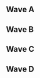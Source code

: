 {{DISPLAYTITLE:Get On My Level 2017: ''Melee'' Singles Pools}}{{SetGame|melee}}
{{GOML 2017 Melee Tabs|This=2}}
==Wave A==
{{Box|start|padding=2em}}
==={{HiddenSort|A1}}===
{{GroupTableStart |Bracket A1|width=300px}}
{{GroupTableSlot|HugS|flag=us|win_m=4|lose_m=0|place=2|bg=up|go={{advance|Get On My Level/2017/Melee/Singles Bracket top 96#Winners Bracket}}}}
{{GroupTableSlot|John Ward|flag=us|win_m=4|lose_m=1|place=3|bg=stay|go={{advance|Get On My Level/2017/Melee/Singles Bracket top 96#Losers Bracket}}}}
{{GroupTableSlot|Zepto|flag=us|win_m=3|lose_m=1|place=3|bg=stay|go={{advance|Get On My Level/2017/Melee/Singles Bracket top 96#Losers Bracket}}}}
{{GroupTableSlot|Brizzy|flag=ca|win_m=3|lose_m=2|place=4|bg=down}}
{{GroupTableSlot|Btea|flag=ca|win_m=3|lose_m=2|place=5|bg=down}}
{{GroupTableSlot|Krizski|flag=ca|win_m=3|lose_m=2|place=5|bg=down}}
{{GroupTableSlot|Dot|flag=ca|win_m=3|lose_m=2|place=7|bg=down}}
{{GroupTableSlot|Pasta|flag=us|win_m=3|lose_m=2|place=7|bg=down}}
{{GroupTableSlot|Nibelsnarf|flag=|win_m=2|lose_m=2|place=9|bg=down}}
{{GroupTableSlot|Wumbologist|flag=ca|win_m=2|lose_m=2|place=9|bg=down}}
{{GroupTableSlot|Taki|flag=us|win_m=1|lose_m=2|place=9|bg=down}}
{{GroupTableSlot|Lexi|flag=ca|win_m=1|lose_m=2|place=9|bg=down}}
{{GroupTableSlot|MrHappy|flag=ca|win_m=0|lose_m=2|place=13|bg=down}}
{{GroupTableSlot|Studz|flag=ca|win_m=0|lose_m=2|place=13|bg=down}}
{{GroupTableSlot|Eon|flag=ca|win_m=0|lose_m=2|place=13|bg=down}}
{{GroupTableSlot|Camerino|flag=ca|win_m=0|lose_m=2|place=13|bg=down}}
{{GroupTableSlot|Lilypad|flag=ca|win_m=0|lose_m=2|place=17|bg=down}}
{{GroupTableSlot|monkee|flag=ca|win_m=0|lose_m=2|place=17|bg=down}}
{{GroupTableEnd}}
{{Box|break|padding=2em}}

==={{HiddenSort|A2}}===
{{GroupTableStart |Bracket A2|width=300px}}
{{GroupTableSlot|KirbyKaze|flag=ca|win_m=4|lose_m=0|place=2|bg=up|go={{advance|Get On My Level/2017/Melee/Singles Bracket top 96#Winners Bracket}}}}
{{GroupTableSlot|flieskiller|flag=ca|win_m=4|lose_m=1|place=3|bg=stay|go={{advance|Get On My Level/2017/Melee/Singles Bracket top 96#Losers Bracket}}}}
{{GroupTableSlot|Heartstrings|flag=us|win_m=3|lose_m=1|place=3|bg=stay|go={{advance|Get On My Level/2017/Melee/Singles Bracket top 96#Losers Bracket}}}}
{{GroupTableSlot|Greener|flag=|win_m=4|lose_m=2|place=4|bg=down}}
{{GroupTableSlot|Boston|flag=us|win_m=3|lose_m=2|place=5|bg=down}}
{{GroupTableSlot|Sedimentary Rock|flag=ca|win_m=2|lose_m=2|place=5|bg=down}}
{{GroupTableSlot|Petshop|flag=ca|win_m=2|lose_m=2|place=7|bg=down}}
{{GroupTableSlot|Zekkou|flag=|win_m=2|lose_m=2|place=7|bg=down}}
{{GroupTableSlot|Sunshine|flag=ca|win_m=2|lose_m=2|place=9|bg=down}}
{{GroupTableSlot|YG|flag=ca|win_m=2|lose_m=2|place=9|bg=down}}
{{GroupTableSlot|McLovin|flag=ca|win_m=1|lose_m=2|place=9|bg=down}}
{{GroupTableSlot|MasterFlex|flag=ca|win_m=1|lose_m=2|place=9|bg=down}}
{{GroupTableSlot|Hyeonu|flag=ca|win_m=1|lose_m=2|place=13|bg=down}}
{{GroupTableSlot|Sorry|flag=ca|win_m=1|lose_m=2|place=13|bg=down}}
{{GroupTableSlot|Mr. Nasty|flag=ca|win_m=0|lose_m=2|place=13|bg=down}}
{{GroupTableSlot|Ponski|flag=ca|win_m=0|lose_m=2|place=13|bg=down}}
{{GroupTableSlot|noodl4|flag=ca|win_m=0|lose_m=2|place=17|bg=down}}
{{GroupTableSlot|Grapefruit|flag=ca|win_m=0|lose_m=2|place=17|bg=down}}
{{GroupTableEnd}}
{{Box|break|padding=2em}}

==={{HiddenSort|A3}}===
{{GroupTableStart |Bracket A3|width=300px}}
{{GroupTableSlot|MacD|flag=us|win_m=4|lose_m=0|place=2|bg=up|go={{advance|Get On My Level/2017/Melee/Singles Bracket top 96#Winners Bracket}}}}
{{GroupTableSlot|Windrose|flag=ca|win_m=5|lose_m=1|place=3|bg=stay|go={{advance|Get On My Level/2017/Melee/Singles Bracket top 96#Losers Bracket}}}}
{{GroupTableSlot|Tranimal|flag=ca|win_m=3|lose_m=1|place=3|bg=stay|go={{advance|Get On My Level/2017/Melee/Singles Bracket top 96#Losers Bracket}}}}
{{GroupTableSlot|Yung Zunga|flag=ca|win_m=3|lose_m=2|place=4|bg=down}}
{{GroupTableSlot|Vierance|flag=ca|win_m=3|lose_m=2|place=5|bg=down}}
{{GroupTableSlot|JOATguy|flag=ca|win_m=2|lose_m=2|place=5|bg=down}}
{{GroupTableSlot|Karma (JP)|flag=ca|win_m=2|lose_m=2|place=7|bg=down}}
{{GroupTableSlot|JWinks|flag=us|win_m=2|lose_m=2|place=7|bg=down}}
{{GroupTableSlot|Extenderrr|flag=ca|win_m=2|lose_m=2|place=9|bg=down}}
{{GroupTableSlot|Bringle|flag=ca|win_m=2|lose_m=2|place=9|bg=down}}
{{GroupTableSlot|Travis|flag=ca|win_m=1|lose_m=2|place=9|bg=down}}
{{GroupTableSlot|Bucktown|flag=ca|win_m=1|lose_m=2|place=9|bg=down}}
{{GroupTableSlot|bassslapper|flag=ca|win_m=1|lose_m=2|place=13|bg=down}}
{{GroupTableSlot|JustDan|flag=us|win_m=1|lose_m=2|place=13|bg=down}}
{{GroupTableSlot|hoe cakes|flag=us|win_m=0|lose_m=2|place=13|bg=down}}
{{GroupTableSlot|Ben|flag=ca|win_m=0|lose_m=2|place=13|bg=down}}
{{GroupTableSlot|MRTN|flag=ca|win_m=0|lose_m=2|place=17|bg=down}}
{{GroupTableSlot|FREED00M|flag=ca|win_m=0|lose_m=2|place=17|bg=down}}
{{GroupTableEnd}}
{{Box|break|padding=2em}}

==={{HiddenSort|A4}}===
{{GroupTableStart |Bracket A4|width=300px}}
{{GroupTableSlot|Bladewise|flag=us|win_m=4|lose_m=0|place=2|bg=up|go={{advance|Get On My Level/2017/Melee/Singles Bracket top 96#Winners Bracket}}}}
{{GroupTableSlot|Damian Tyson|flag=ca|win_m=4|lose_m=1|place=3|bg=stay|go={{advance|Get On My Level/2017/Melee/Singles Bracket top 96#Losers Bracket}}}}
{{GroupTableSlot|Garbage Prince|flag=ca|win_m=3|lose_m=1|place=3|bg=stay|go={{advance|Get On My Level/2017/Melee/Singles Bracket top 96#Losers Bracket}}}}
{{GroupTableSlot|ChaeCole|flag=ca|win_m=3|lose_m=2|place=4|bg=down}}
{{GroupTableSlot|KEFFO|flag=ca|win_m=3|lose_m=2|place=5|bg=down}}
{{GroupTableSlot|Ghast|flag=us|win_m=3|lose_m=2|place=5|bg=down}}
{{GroupTableSlot|Uncle Carbuncle|flag=ca|win_m=2|lose_m=2|place=7|bg=down}}
{{GroupTableSlot|Slice|flag=ca|win_m=2|lose_m=2|place=7|bg=down}}
{{GroupTableSlot|AllenNQ|flag=ca|win_m=2|lose_m=2|place=9|bg=down}}
{{GroupTableSlot|ck Jimmy Lewtron|flag=ca|win_m=2|lose_m=2|place=9|bg=down}}
{{GroupTableSlot|Fern|flag=ca|win_m=1|lose_m=2|place=9|bg=down}}
{{GroupTableSlot|A$AP|flag=ca|win_m=1|lose_m=2|place=9|bg=down}}
{{GroupTableSlot|Soulless|flag=|win_m=1|lose_m=2|place=13|bg=down}}
{{GroupTableSlot|Saxophone-Pad|flag=ca|win_m=1|lose_m=2|place=13|bg=down}}
{{GroupTableSlot|Girthquake|flag=ca|win_m=0|lose_m=2|place=13|bg=down}}
{{GroupTableSlot|Dr.Yonz|flag=ca|win_m=0|lose_m=2|place=13|bg=down}}
{{GroupTableSlot|Fuba|flag=ca|win_m=0|lose_m=2|place=17|bg=down}}
{{GroupTableSlot|Slumboi|flag=ca|win_m=0|lose_m=2|place=17|bg=down}}
{{GroupTableEnd}}
{{Box|break|padding=2em}}

==={{HiddenSort|A5}}===
{{GroupTableStart |Bracket A5|width=300px}}
{{GroupTableSlot|Vanitas|flag=ca|win_m=4|lose_m=0|place=2|bg=up|go={{advance|Get On My Level/2017/Melee/Singles Bracket top 96#Winners Bracket}}}}
{{GroupTableSlot|N0z1ck|flag=ca|win_m=5|lose_m=1|place=3|bg=stay|go={{advance|Get On My Level/2017/Melee/Singles Bracket top 96#Losers Bracket}}}}
{{GroupTableSlot|2saint|flag=us|win_m=3|lose_m=1|place=3|bg=stay|go={{advance|Get On My Level/2017/Melee/Singles Bracket top 96#Losers Bracket}}}}
{{GroupTableSlot|Scidadle|flag=ca|win_m=4|lose_m=2|place=4|bg=down}}
{{GroupTableSlot|ToeZ|flag=ca|win_m=2|lose_m=2|place=5|bg=down}}
{{GroupTableSlot|noodle|flag=us|win_m=2|lose_m=2|place=5|bg=down}}
{{GroupTableSlot|ProZak|flag=ca|win_m=2|lose_m=2|place=7|bg=down}}
{{GroupTableSlot|TR3GTheZ|flag=ca|win_m=2|lose_m=2|place=7|bg=down}}
{{GroupTableSlot|JAKAT|flag=ca|win_m=1|lose_m=2|place=9|bg=down}}
{{GroupTableSlot|Han|flag=ca|win_m=1|lose_m=2|place=9|bg=down}}
{{GroupTableSlot|Lodi|flag=ca|win_m=1|lose_m=2|place=9|bg=down}}
{{GroupTableSlot|Gunter|flag=ca|win_m=1|lose_m=2|place=9|bg=down}}
{{GroupTableSlot|Vandel|flag=ca|win_m=1|lose_m=2|place=13|bg=down}}
{{GroupTableSlot|Svecks|flag=ca|win_m=1|lose_m=2|place=13|bg=down}}
{{GroupTableSlot|Marx|flag=ca|win_m=1|lose_m=2|place=13|bg=down}}
{{GroupTableSlot|Chevrium|flag=ca|win_m=1|lose_m=2|place=13|bg=down}}
{{GroupTableSlot|SilkyHands|flag=ca|win_m=0|lose_m=2|place=17|bg=down}}
{{GroupTableSlot|Mango|flag=us|win_m=0|lose_m=2|place=17|bg=down}}
{{GroupTableEnd}}
{{Box|break|padding=2em}}

==={{HiddenSort|A6}}===
{{GroupTableStart |Bracket A6|width=300px}}
{{GroupTableSlot|DJ Nintendo|flag=us|win_m=4|lose_m=0|place=2|bg=up|go={{advance|Get On My Level/2017/Melee/Singles Bracket top 96#Winners Bracket}}}}
{{GroupTableSlot|Viceroy|flag=ca|win_m=4|lose_m=1|place=3|bg=stay|go={{advance|Get On My Level/2017/Melee/Singles Bracket top 96#Losers Bracket}}}}
{{GroupTableSlot|squible|flag=us|win_m=3|lose_m=1|place=3|bg=stay|go={{advance|Get On My Level/2017/Melee/Singles Bracket top 96#Losers Bracket}}}}
{{GroupTableSlot|Coriamon|flag=ca|win_m=3|lose_m=2|place=4|bg=down}}
{{GroupTableSlot|Ursi|flag=ca|win_m=4|lose_m=2|place=5|bg=down}}
{{GroupTableSlot|Bigfish|flag=ca|win_m=4|lose_m=2|place=5|bg=down}}
{{GroupTableSlot|Don|flag=ca|win_m=3|lose_m=2|place=7|bg=down}}
{{GroupTableSlot|Bozy|flag=ca|win_m=2|lose_m=2|place=7|bg=down}}
{{GroupTableSlot|CHIN|flag=ca|win_m=1|lose_m=2|place=9|bg=down}}
{{GroupTableSlot|Banffi|flag=ca|win_m=1|lose_m=2|place=9|bg=down}}
{{GroupTableSlot|Low Expectations|flag=ca|win_m=1|lose_m=2|place=9|bg=down}}
{{GroupTableSlot|Sheep|flag=ca|win_m=1|lose_m=2|place=9|bg=down}}
{{GroupTableSlot|Borchmore|flag=us|win_m=1|lose_m=2|place=13|bg=down}}
{{GroupTableSlot|Dude|flag=ca|win_m=0|lose_m=2|place=13|bg=down}}
{{GroupTableSlot|Phake|flag=ca|win_m=0|lose_m=2|place=13|bg=down}}
{{GroupTableSlot|Spaghetti|flag=ca|win_m=0|lose_m=2|place=13|bg=down}}
{{GroupTableSlot|Cauldron|flag=ca|win_m=0|lose_m=2|place=17|bg=down}}
{{GroupTableSlot|Wransky|flag=ca|win_m=0|lose_m=2|place=17|bg=down}}
{{GroupTableEnd}}
{{Box|break|padding=2em}}

==={{HiddenSort|A7}}===
{{GroupTableStart |Bracket A7|width=300px}}
{{GroupTableSlot|Mafia|flag=us|win_m=4|lose_m=0|place=2|bg=up|go={{advance|Get On My Level/2017/Melee/Singles Bracket top 96#Winners Bracket}}}}
{{GroupTableSlot|Delay|flag=ca|win_m=4|lose_m=1|place=3|bg=stay|go={{advance|Get On My Level/2017/Melee/Singles Bracket top 96#Losers Bracket}}}}
{{GroupTableSlot|Quaff|flag=ca|win_m=3|lose_m=1|place=3|bg=stay|go={{advance|Get On My Level/2017/Melee/Singles Bracket top 96#Losers Bracket}}}}
{{GroupTableSlot|Soda|flag=ca|win_m=3|lose_m=2|place=4|bg=down}}
{{GroupTableSlot|Seed|flag=us|win_m=3|lose_m=2|place=5|bg=down}}
{{GroupTableSlot|IR|flag=ca|win_m=3|lose_m=2|place=5|bg=down}}
{{GroupTableSlot|Enjoy|flag=ca|win_m=2|lose_m=2|place=7|bg=down}}
{{GroupTableSlot|Clumsy|flag=ca|win_m=2|lose_m=2|place=7|bg=down}}
{{GroupTableSlot|Limez|flag=ca|win_m=2|lose_m=2|place=9|bg=down}}
{{GroupTableSlot|Suzie|flag=ca|win_m=2|lose_m=2|place=9|bg=down}}
{{GroupTableSlot|Twadore|flag=ca|win_m=2|lose_m=2|place=9|bg=down}}
{{GroupTableSlot|TastyGoldFish|flag=ca|win_m=1|lose_m=2|place=9|bg=down}}
{{GroupTableSlot|Dutch|flag=ca|win_m=1|lose_m=2|place=13|bg=down}}
{{GroupTableSlot|MSCO|flag=ca|win_m=0|lose_m=2|place=13|bg=down}}
{{GroupTableSlot|Tagless|flag=us|win_m=0|lose_m=2|place=13|bg=down}}
{{GroupTableSlot|WiiHacker29|flag=ca|win_m=0|lose_m=2|place=13|bg=down}}
{{GroupTableSlot|Mysticginger|flag=ca|win_m=0|lose_m=2|place=17|bg=down}}
{{GroupTableSlot|HARB|flag=ca|win_m=0|lose_m=2|place=17|bg=down}}
{{GroupTableEnd}}
{{Box|break|padding=2em}}

==={{HiddenSort|A8}}===
{{GroupTableStart |Bracket A8|width=300px}}
{{GroupTableSlot|Moky|flag=ca|win_m=4|lose_m=0|place=2|bg=up|go={{advance|Get On My Level/2017/Melee/Singles Bracket top 96#Winners Bracket}}}}
{{GroupTableSlot|Snivy102|flag=ca|win_m=4|lose_m=1|place=3|bg=stay|go={{advance|Get On My Level/2017/Melee/Singles Bracket top 96#Losers Bracket}}}}
{{GroupTableSlot|Legend|flag=ca|win_m=3|lose_m=1|place=3|bg=stay|go={{advance|Get On My Level/2017/Melee/Singles Bracket top 96#Losers Bracket}}}}
{{GroupTableSlot|Marko64|flag=ca|win_m=3|lose_m=2|place=4|bg=down}}
{{GroupTableSlot|Malex|flag=ca|win_m=4|lose_m=2|place=5|bg=down}}
{{GroupTableSlot|Mayswag|flag=ca|win_m=4|lose_m=2|place=5|bg=down}}
{{GroupTableSlot|Kongee|flag=ca|win_m=2|lose_m=2|place=7|bg=down}}
{{GroupTableSlot|Slippy|flag=ca|win_m=2|lose_m=2|place=7|bg=down}}
{{GroupTableSlot|Kupo|flag=ca|win_m=2|lose_m=2|place=9|bg=down}}
{{GroupTableSlot|Livewire|flag=ca|win_m=2|lose_m=2|place=9|bg=down}}
{{GroupTableSlot|Faizo|flag=ca|win_m=1|lose_m=2|place=9|bg=down}}
{{GroupTableSlot|Duck Chris|flag=ca|win_m=1|lose_m=2|place=9|bg=down}}
{{GroupTableSlot|Phak|flag=ca|win_m=0|lose_m=2|place=13|bg=down}}
{{GroupTableSlot|DeciBel|flag=us|win_m=0|lose_m=2|place=13|bg=down}}
{{GroupTableSlot|JDip|flag=ca|win_m=0|lose_m=2|place=13|bg=down}}
{{GroupTableSlot|Mossman|flag=ca|win_m=0|lose_m=2|place=13|bg=down}}
{{GroupTableSlot|Bop Rox|flag=ca|win_m=0|lose_m=2|place=17|bg=down}}
{{GroupTableSlot|saber|flag=ca|win_m=0|lose_m=2|place=17|bg=down}}
{{GroupTableEnd}}
{{Box|end}}

==Wave B==
{{Box|start|padding=2em}}
==={{HiddenSort|B1}}===
{{GroupTableStart |Bracket B1|width=300px}}
{{GroupTableSlot|Hungrybox|flag=us|win_m=4|lose_m=0|place=2|bg=up|go={{advance|Get On My Level/2017/Melee/Singles Bracket top 96#Winners Bracket}}}}
{{GroupTableSlot|DLos|flag=ca|win_m=4|lose_m=1|place=3|bg=stay|go={{advance|Get On My Level/2017/Melee/Singles Bracket top 96#Losers Bracket}}}}
{{GroupTableSlot|SAUS|flag=ca|win_m=3|lose_m=1|place=3|bg=stay|go={{advance|Get On My Level/2017/Melee/Singles Bracket top 96#Losers Bracket}}}}
{{GroupTableSlot|Hoju|flag=ca|win_m=3|lose_m=2|place=4|bg=down}}
{{GroupTableSlot|Movement|flag=ca|win_m=3|lose_m=2|place=5|bg=down}}
{{GroupTableSlot|Kaiceps|flag=ca|win_m=3|lose_m=2|place=5|bg=down}}
{{GroupTableSlot|Reggie|flag=|win_m=2|lose_m=2|place=7|bg=down}}
{{GroupTableSlot|nala|flag=us|win_m=2|lose_m=2|place=7|bg=down}}
{{GroupTableSlot|Jesus Boy|flag=ca|win_m=2|lose_m=2|place=9|bg=down}}
{{GroupTableSlot|Slik|flag=ca|win_m=1|lose_m=2|place=9|bg=down}}
{{GroupTableSlot|Cco|flag=ca|win_m=1|lose_m=2|place=9|bg=down}}
{{GroupTableSlot|BlueBrew|flag=ca|win_m=1|lose_m=2|place=9|bg=down}}
{{GroupTableSlot|Zanya|flag=us|win_m=1|lose_m=2|place=13|bg=down}}
{{GroupTableSlot|Juicy|flag=ca|win_m=0|lose_m=2|place=13|bg=down}}
{{GroupTableSlot|Boat|flag=ca|win_m=0|lose_m=2|place=13|bg=down}}
{{GroupTableSlot|NY Joey|flag=us|win_m=0|lose_m=2|place=13|bg=down}}
{{GroupTableSlot|MoHummus|flag=ca|win_m=0|lose_m=2|place=17|bg=down}}
{{GroupTableEnd}}
{{Box|break|padding=2em}}

==={{HiddenSort|B2}}===
{{GroupTableStart |Bracket B2|width=300px}}
{{GroupTableSlot|JV|flag=ca|win_m=4|lose_m=0|place=2|bg=up|go={{advance|Get On My Level/2017/Melee/Singles Bracket top 96#Winners Bracket}}}}
{{GroupTableSlot|InfernoJesus|flag=ca|win_m=4|lose_m=1|place=3|bg=stay|go={{advance|Get On My Level/2017/Melee/Singles Bracket top 96#Losers Bracket}}}}
{{GroupTableSlot|Hello|flag=ca|win_m=3|lose_m=1|place=3|bg=stay|go={{advance|Get On My Level/2017/Melee/Singles Bracket top 96#Losers Bracket}}}}
{{GroupTableSlot|DsYr|flag=ca|win_m=4|lose_m=2|place=4|bg=down}}
{{GroupTableSlot|RileyReads|flag=ca|win_m=3|lose_m=2|place=5|bg=down}}
{{GroupTableSlot|Attempt|flag=ca|win_m=3|lose_m=2|place=5|bg=down}}
{{GroupTableSlot|Frog|flag=ca|win_m=2|lose_m=2|place=7|bg=down}}
{{GroupTableSlot|PENZ|flag=ca|win_m=2|lose_m=2|place=7|bg=down}}
{{GroupTableSlot|Ferox|flag=ca|win_m=1|lose_m=2|place=9|bg=down}}
{{GroupTableSlot|Armen Balian|flag=ca|win_m=1|lose_m=2|place=9|bg=down}}
{{GroupTableSlot|Synnett|flag=ca|win_m=1|lose_m=2|place=9|bg=down}}
{{GroupTableSlot|Jig|flag=ca|win_m=1|lose_m=2|place=9|bg=down}}
{{GroupTableSlot|Toasty|flag=ca|win_m=1|lose_m=2|place=13|bg=down}}
{{GroupTableSlot|Neil1297|flag=ca|win_m=0|lose_m=2|place=13|bg=down}}
{{GroupTableSlot|nostalgickitty|flag=ca|win_m=0|lose_m=2|place=13|bg=down}}
{{GroupTableSlot|Mew2King|flag=us|win_m=0|lose_m=2|place=13|bg=down}}
{{GroupTableSlot|Symphony|flag=ca|win_m=0|lose_m=2|place=17|bg=down}}
{{GroupTableEnd}}
{{Box|break|padding=2em}}

==={{HiddenSort|B3}}===
{{GroupTableStart |Bracket B3|width=300px}}
{{GroupTableSlot|n0ne|flag=ni|win_m=4|lose_m=0|place=2|bg=up|go={{advance|Get On My Level/2017/Melee/Singles Bracket top 96#Winners Bracket}}}}
{{GroupTableSlot|Crash|flag=ca|win_m=5|lose_m=1|place=3|bg=stay|go={{advance|Get On My Level/2017/Melee/Singles Bracket top 96#Losers Bracket}}}}
{{GroupTableSlot|Juggleguy|flag=us|win_m=3|lose_m=1|place=3|bg=stay|go={{advance|Get On My Level/2017/Melee/Singles Bracket top 96#Losers Bracket}}}}
{{GroupTableSlot|Emanon|flag=us|win_m=4|lose_m=2|place=4|bg=down}}
{{GroupTableSlot|Empire|flag=ca|win_m=2|lose_m=2|place=5|bg=down}}
{{GroupTableSlot|The Captain|flag=us|win_m=2|lose_m=2|place=5|bg=down}}
{{GroupTableSlot|BigB|flag=ca|win_m=2|lose_m=2|place=7|bg=down}}
{{GroupTableSlot|Krisp|flag=ca|win_m=2|lose_m=2|place=7|bg=down}}
{{GroupTableSlot|Trevor|flag=ca|win_m=1|lose_m=2|place=9|bg=down}}
{{GroupTableSlot|sirREGINALD|flag=ca|win_m=1|lose_m=2|place=9|bg=down}}
{{GroupTableSlot|gamarad|flag=ca|win_m=1|lose_m=2|place=9|bg=down}}
{{GroupTableSlot|Grape Crushed|flag=ca|win_m=1|lose_m=2|place=9|bg=down}}
{{GroupTableSlot|RubberChicken|flag=ca|win_m=1|lose_m=2|place=13|bg=down}}
{{GroupTableSlot|Iceman|flag=ca|win_m=1|lose_m=2|place=13|bg=down}}
{{GroupTableSlot|highwata|flag=ca|win_m=0|lose_m=2|place=13|bg=down}}
{{GroupTableSlot|Cherries|flag=ca|win_m=0|lose_m=2|place=13|bg=down}}
{{GroupTableSlot|Nhan|flag=us|win_m=0|lose_m=2|place=17|bg=down}}
{{GroupTableEnd}}
{{Box|break|padding=2em}}

==={{HiddenSort|B4}}===
{{GroupTableStart |Bracket B4|width=300px}}
{{GroupTableSlot|Westballz|flag=us|win_m=4|lose_m=0|place=2|bg=up|go={{advance|Get On My Level/2017/Melee/Singles Bracket top 96#Winners Bracket}}}}
{{GroupTableSlot|Nix|flag=ca|win_m=4|lose_m=1|place=3|bg=stay|go={{advance|Get On My Level/2017/Melee/Singles Bracket top 96#Losers Bracket}}}}
{{GroupTableSlot|Poop|flag=ca|win_m=3|lose_m=1|place=3|bg=stay|go={{advance|Get On My Level/2017/Melee/Singles Bracket top 96#Losers Bracket}}}}
{{GroupTableSlot|Mikey|flag=us|win_m=4|lose_m=2|place=4|bg=down}}
{{GroupTableSlot|Stus|flag=us|win_m=4|lose_m=2|place=5|bg=down}}
{{GroupTableSlot|Raiku|flag=pt|win_m=2|lose_m=2|place=5|bg=down}}
{{GroupTableSlot|Sylar|flag=ca|win_m=2|lose_m=2|place=7|bg=down}}
{{GroupTableSlot|CampusCutie|flag=ca|win_m=2|lose_m=2|place=7|bg=down}}
{{GroupTableSlot|SongBird|flag=us|win_m=1|lose_m=2|place=9|bg=down}}
{{GroupTableSlot|Lamp|flag=us|win_m=1|lose_m=2|place=9|bg=down}}
{{GroupTableSlot|Kook|flag=us|win_m=1|lose_m=2|place=9|bg=down}}
{{GroupTableSlot|Alephnaut|flag=ca|win_m=1|lose_m=2|place=9|bg=down}}
{{GroupTableSlot|Afterthought|flag=ca|win_m=1|lose_m=2|place=13|bg=down}}
{{GroupTableSlot|Calandracas[666]|flag=ca|win_m=0|lose_m=2|place=13|bg=down}}
{{GroupTableSlot|DxRed|flag=ca|win_m=0|lose_m=2|place=13|bg=down}}
{{GroupTableSlot|shrub|flag=ca|win_m=0|lose_m=2|place=13|bg=down}}
{{GroupTableSlot|Castro|flag=ca|win_m=0|lose_m=2|place=17|bg=down}}
{{GroupTableEnd}}
{{Box|break|padding=2em}}

==={{HiddenSort|B5}}===
{{GroupTableStart |Bracket B5|width=300px}}
{{GroupTableSlot|The Moon|flag=us|win_m=4|lose_m=0|place=2|bg=up|go={{advance|Get On My Level/2017/Melee/Singles Bracket top 96#Winners Bracket}}}}
{{GroupTableSlot|Wassabi|flag=us|win_m=4|lose_m=1|place=3|bg=stay|go={{advance|Get On My Level/2017/Melee/Singles Bracket top 96#Losers Bracket}}}}
{{GroupTableSlot|Plat|flag=ca|win_m=3|lose_m=1|place=3|bg=stay|go={{advance|Get On My Level/2017/Melee/Singles Bracket top 96#Losers Bracket}}}}
{{GroupTableSlot|OT Eric|flag=|win_m=3|lose_m=2|place=4|bg=down}}
{{GroupTableSlot|Aloe|flag=ca|win_m=4|lose_m=2|place=5|bg=down}}
{{GroupTableSlot|Golden|flag=us|win_m=3|lose_m=2|place=5|bg=down}}
{{GroupTableSlot|Kevin|flag=ca|win_m=3|lose_m=2|place=7|bg=down}}
{{GroupTableSlot|Dope|flag=ca|win_m=2|lose_m=2|place=7|bg=down}}
{{GroupTableSlot|UrbanGarlic|flag=ca|win_m=2|lose_m=2|place=9|bg=down}}
{{GroupTableSlot|Butterlord|flag=ca|win_m=2|lose_m=2|place=9|bg=down}}
{{GroupTableSlot|Kort|flag=br|win_m=1|lose_m=2|place=9|bg=down}}
{{GroupTableSlot|Prime Rob|flag=ca|win_m=1|lose_m=2|place=9|bg=down}}
{{GroupTableSlot|Wiseclown|flag=ca|win_m=0|lose_m=2|place=13|bg=down}}
{{GroupTableSlot|PALL|flag=ca|win_m=0|lose_m=2|place=13|bg=down}}
{{GroupTableSlot|SirNoahX|flag=ca|win_m=0|lose_m=2|place=13|bg=down}}
{{GroupTableSlot|CSP|flag=ca|win_m=0|lose_m=2|place=13|bg=down}}
{{GroupTableSlot|Pusha|flag=ca|win_m=0|lose_m=2|place=17|bg=down}}
{{GroupTableSlot|Quade|flag=ca|win_m=0|lose_m=2|place=17|bg=down}}
{{GroupTableEnd}}
{{Box|break|padding=2em}}

==={{HiddenSort|B6}}===
{{GroupTableStart |Bracket B6|width=300px}}
{{GroupTableSlot|MikeHaze|flag=us|win_m=4|lose_m=0|place=2|bg=up|go={{advance|Get On My Level/2017/Melee/Singles Bracket top 96#Winners Bracket}}}}
{{GroupTableSlot|TheSWOOPER|flag=us|win_m=4|lose_m=1|place=3|bg=stay|go={{advance|Get On My Level/2017/Melee/Singles Bracket top 96#Losers Bracket}}}}
{{GroupTableSlot|Ringler|flag=us|win_m=3|lose_m=1|place=3|bg=stay|go={{advance|Get On My Level/2017/Melee/Singles Bracket top 96#Losers Bracket}}}}
{{GroupTableSlot|Liquid|flag=ca|win_m=3|lose_m=2|place=4|bg=down}}
{{GroupTableSlot|Kid|flag=ca|win_m=3|lose_m=2|place=5|bg=down}}
{{GroupTableSlot|2Framez|flag=us|win_m=3|lose_m=2|place=5|bg=down}}
{{GroupTableSlot|Moist|flag=ca|win_m=2|lose_m=2|place=7|bg=down}}
{{GroupTableSlot|callisto|flag=ca|win_m=2|lose_m=2|place=7|bg=down}}
{{GroupTableSlot|MagicWan|flag=ca|win_m=2|lose_m=2|place=9|bg=down}}
{{GroupTableSlot|Hammerstein|flag=ca|win_m=2|lose_m=2|place=9|bg=down}}
{{GroupTableSlot|CDoE|flag=ca|win_m=2|lose_m=2|place=9|bg=down}}
{{GroupTableSlot|Mouse|flag=ca|win_m=1|lose_m=2|place=9|bg=down}}
{{GroupTableSlot|Suikama|flag=ca|win_m=1|lose_m=2|place=13|bg=down}}
{{GroupTableSlot|Le_Vinny|flag=ca|win_m=0|lose_m=2|place=13|bg=down}}
{{GroupTableSlot|Martor|flag=|win_m=0|lose_m=2|place=13|bg=down}}
{{GroupTableSlot|Astro|flag=ca|win_m=0|lose_m=2|place=13|bg=down}}
{{GroupTableSlot|El Rabbito|flag=ca|win_m=0|lose_m=2|place=17|bg=down}}
{{GroupTableSlot|Empty|flag=|win_m=0|lose_m=2|place=17|bg=down}}
{{GroupTableEnd}}
{{Box|break|padding=2em}}

==={{HiddenSort|B7}}===
{{GroupTableStart |Bracket B7|width=300px}}
{{GroupTableSlot|Ryan Ford|flag=ca|win_m=4|lose_m=0|place=2|bg=up|go={{advance|Get On My Level/2017/Melee/Singles Bracket top 96#Winners Bracket}}}}
{{GroupTableSlot|KrispySmooth|flag=ca|win_m=5|lose_m=1|place=3|bg=stay|go={{advance|Get On My Level/2017/Melee/Singles Bracket top 96#Losers Bracket}}}}
{{GroupTableSlot|Lunar Dusk|flag=ca|win_m=3|lose_m=1|place=3|bg=stay|go={{advance|Get On My Level/2017/Melee/Singles Bracket top 96#Losers Bracket}}}}
{{GroupTableSlot|G Pipes|flag=ca|win_m=3|lose_m=2|place=4|bg=down}}
{{GroupTableSlot|Fiend|flag=ca|win_m=3|lose_m=2|place=5|bg=down}}
{{GroupTableSlot|Vayu|flag=ca|win_m=2|lose_m=2|place=5|bg=down}}
{{GroupTableSlot|BANANA|flag=ca|win_m=2|lose_m=2|place=7|bg=down}}
{{GroupTableSlot|DRL|flag=ca|win_m=2|lose_m=2|place=7|bg=down}}
{{GroupTableSlot|Sabre5|flag=ca|win_m=2|lose_m=2|place=9|bg=down}}
{{GroupTableSlot|Samson|flag=ca|win_m=2|lose_m=2|place=9|bg=down}}
{{GroupTableSlot|Austyp|flag=ca|win_m=2|lose_m=2|place=9|bg=down}}
{{GroupTableSlot|Angelo|flag=ca|win_m=1|lose_m=2|place=9|bg=down}}
{{GroupTableSlot|Lenny|flag=ca|win_m=1|lose_m=2|place=13|bg=down}}
{{GroupTableSlot|Koberiah|flag=|win_m=0|lose_m=2|place=13|bg=down}}
{{GroupTableSlot|UNIX|flag=ca|win_m=0|lose_m=2|place=13|bg=down}}
{{GroupTableSlot|Dexter|flag=ca|win_m=0|lose_m=2|place=13|bg=down}}
{{GroupTableSlot|Maltrez|flag=ca|win_m=0|lose_m=2|place=17|bg=down}}
{{GroupTableSlot|Scoops|flag=ca|win_m=0|lose_m=2|place=17|bg=down}}
{{GroupTableEnd}}
{{Box|break|padding=2em}}

==={{HiddenSort|B8}}===
{{GroupTableStart |Bracket B8|width=300px}}
{{GroupTableSlot|Nintendude|flag=us|win_m=4|lose_m=0|place=2|bg=up|go={{advance|Get On My Level/2017/Melee/Singles Bracket top 96#Winners Bracket}}}}
{{GroupTableSlot|Slush|flag=ca|win_m=4|lose_m=1|place=3|bg=stay|go={{advance|Get On My Level/2017/Melee/Singles Bracket top 96#Losers Bracket}}}}
{{GroupTableSlot|IB|flag=ca|win_m=3|lose_m=1|place=3|bg=stay|go={{advance|Get On My Level/2017/Melee/Singles Bracket top 96#Losers Bracket}}}}
{{GroupTableSlot|cylinder|flag=ca|win_m=3|lose_m=2|place=4|bg=down}}
{{GroupTableSlot|Ziren|flag=ca|win_m=3|lose_m=2|place=5|bg=down}}
{{GroupTableSlot|chinesetaKEOut|flag=|win_m=3|lose_m=2|place=5|bg=down}}
{{GroupTableSlot|keatsta|flag=ca|win_m=2|lose_m=2|place=7|bg=down}}
{{GroupTableSlot|Hayd|flag=ca|win_m=2|lose_m=2|place=7|bg=down}}
{{GroupTableSlot|Lyric|flag=us|win_m=2|lose_m=2|place=9|bg=down}}
{{GroupTableSlot|5IVE|flag=ca|win_m=1|lose_m=2|place=9|bg=down}}
{{GroupTableSlot|Uplm|flag=ca|win_m=1|lose_m=2|place=9|bg=down}}
{{GroupTableSlot|Eldinarcus|flag=ca|win_m=1|lose_m=2|place=9|bg=down}}
{{GroupTableSlot|Koala|flag=ca|win_m=1|lose_m=2|place=13|bg=down}}
{{GroupTableSlot|The D|flag=ca|win_m=1|lose_m=2|place=13|bg=down}}
{{GroupTableSlot|Precision|flag=ca|win_m=1|lose_m=2|place=13|bg=down}}
{{GroupTableSlot|AAAAAAAAHHHHHHHHH|flag=ca|win_m=0|lose_m=2|place=13|bg=down}}
{{GroupTableSlot|Kuebiko|flag=ca|win_m=0|lose_m=2|place=17|bg=down}}
{{GroupTableSlot|jonjonftw|flag=ca|win_m=0|lose_m=2|place=17|bg=down}}
{{GroupTableEnd}}
{{Box|end}}

==Wave C==
{{Box|start|padding=2em}}
==={{HiddenSort|C1}}===
{{GroupTableStart |Bracket C1|width=300px}}
{{GroupTableSlot|SFAT|flag=us|win_m=4|lose_m=0|place=2|bg=up|go={{advance|Get On My Level/2017/Melee/Singles Bracket top 96#Winners Bracket}}}}
{{GroupTableSlot|Mr. Lemon|flag=us|win_m=4|lose_m=1|place=3|bg=stay|go={{advance|Get On My Level/2017/Melee/Singles Bracket top 96#Losers Bracket}}}}
{{GroupTableSlot|yaqwjehp|flag=zw|win_m=3|lose_m=1|place=3|bg=stay|go={{advance|Get On My Level/2017/Melee/Singles Bracket top 96#Losers Bracket}}}}
{{GroupTableSlot|Coastward|flag=ca|win_m=3|lose_m=2|place=4|bg=down}}
{{GroupTableSlot|Bubs|flag=ca|win_m=3|lose_m=2|place=5|bg=down}}
{{GroupTableSlot|Sunrisebanana|flag=ca|win_m=3|lose_m=2|place=5|bg=down}}
{{GroupTableSlot|koon|flag=ca|win_m=3|lose_m=2|place=7|bg=down}}
{{GroupTableSlot|Ktar|flag=ca|win_m=2|lose_m=2|place=7|bg=down}}
{{GroupTableSlot|Dandy|flag=us|win_m=2|lose_m=2|place=9|bg=down}}
{{GroupTableSlot|Young Irish Stew|flag=ca|win_m=1|lose_m=2|place=9|bg=down}}
{{GroupTableSlot|Thx|flag=us|win_m=1|lose_m=2|place=9|bg=down}}
{{GroupTableSlot|Curious|flag=ca|win_m=1|lose_m=2|place=9|bg=down}}
{{GroupTableSlot|spoopy|flag=ca|win_m=1|lose_m=2|place=13|bg=down}}
{{GroupTableSlot|Nora|flag=ca|win_m=1|lose_m=2|place=13|bg=down}}
{{GroupTableSlot|Wilbur|flag=ca|win_m=0|lose_m=2|place=13|bg=down}}
{{GroupTableSlot|Topaz|flag=ca|win_m=0|lose_m=2|place=13|bg=down}}
{{GroupTableSlot|Wex|flag=ca|win_m=0|lose_m=2|place=17|bg=down}}
{{GroupTableSlot|SHAKES|flag=|win_m=0|lose_m=2|place=17|bg=down}}
{{GroupTableEnd}}
{{Box|break|padding=2em}}

==={{HiddenSort|C2}}===
{{GroupTableStart |Bracket C2|width=300px}}
{{GroupTableSlot|Coffeeblack|flag=ca|win_m=4|lose_m=0|place=2|bg=up|go={{advance|Get On My Level/2017/Melee/Singles Bracket top 96#Winners Bracket}}}}
{{GroupTableSlot|Zuppy|flag=ca|win_m=4|lose_m=1|place=3|bg=stay|go={{advance|Get On My Level/2017/Melee/Singles Bracket top 96#Losers Bracket}}}}
{{GroupTableSlot|Flood|flag=ca|win_m=3|lose_m=1|place=3|bg=stay|go={{advance|Get On My Level/2017/Melee/Singles Bracket top 96#Losers Bracket}}}}
{{GroupTableSlot|Luka|flag=ca|win_m=3|lose_m=2|place=4|bg=down}}
{{GroupTableSlot|X|flag=ca|win_m=3|lose_m=2|place=5|bg=down}}
{{GroupTableSlot|Moy|flag=us|win_m=3|lose_m=2|place=5|bg=down}}
{{GroupTableSlot|BoomyX|flag=ca|win_m=2|lose_m=2|place=7|bg=down}}
{{GroupTableSlot|Drolian|flag=ca|win_m=2|lose_m=2|place=7|bg=down}}
{{GroupTableSlot|AK47|flag=ca|win_m=2|lose_m=2|place=9|bg=down}}
{{GroupTableSlot|ChetMagongalo|flag=us|win_m=1|lose_m=2|place=9|bg=down}}
{{GroupTableSlot|Frank|flag=ca|win_m=1|lose_m=2|place=9|bg=down}}
{{GroupTableSlot|Thumper|flag=ca|win_m=1|lose_m=2|place=9|bg=down}}
{{GroupTableSlot|Stretch|flag=ca|win_m=1|lose_m=2|place=13|bg=down}}
{{GroupTableSlot|Yaruzu|flag=ca|win_m=0|lose_m=2|place=13|bg=down}}
{{GroupTableSlot|ShiftyVixen|flag=ca|win_m=0|lose_m=2|place=13|bg=down}}
{{GroupTableSlot|ToadDude|flag=ca|win_m=0|lose_m=2|place=13|bg=down}}
{{GroupTableSlot|marthew|flag=ca|win_m=0|lose_m=2|place=17|bg=down}}
{{GroupTableEnd}}
{{Box|break|padding=2em}}

==={{HiddenSort|C3}}===
{{GroupTableStart |Bracket C3|width=300px}}
{{GroupTableSlot|Duck|flag=us|win_m=4|lose_m=0|place=2|bg=up|go={{advance|Get On My Level/2017/Melee/Singles Bracket top 96#Winners Bracket}}}}
{{GroupTableSlot|HVAC|flag=ca|win_m=5|lose_m=1|place=3|bg=stay|go={{advance|Get On My Level/2017/Melee/Singles Bracket top 96#Losers Bracket}}}}
{{GroupTableSlot|Hippo|flag=ca|win_m=3|lose_m=1|place=3|bg=stay|go={{advance|Get On My Level/2017/Melee/Singles Bracket top 96#Losers Bracket}}}}
{{GroupTableSlot|MAX_ferrari|flag=us|win_m=4|lose_m=2|place=4|bg=down}}
{{GroupTableSlot|Sawrik|flag=ca|win_m=2|lose_m=2|place=5|bg=down}}
{{GroupTableSlot|Tektite|flag=ca|win_m=2|lose_m=2|place=5|bg=down}}
{{GroupTableSlot|JaW|flag=ca|win_m=2|lose_m=2|place=7|bg=down}}
{{GroupTableSlot|Strazz|flag=ca|win_m=2|lose_m=2|place=7|bg=down}}
{{GroupTableSlot|Training Wheels|flag=us|win_m=1|lose_m=2|place=9|bg=down}}
{{GroupTableSlot|Ramos|flag=ca|win_m=1|lose_m=2|place=9|bg=down}}
{{GroupTableSlot|Shk Shk|flag=us|win_m=1|lose_m=2|place=9|bg=down}}
{{GroupTableSlot|Vertigo|flag=ca|win_m=1|lose_m=2|place=9|bg=down}}
{{GroupTableSlot|Starkey|flag=ca|win_m=1|lose_m=2|place=13|bg=down}}
{{GroupTableSlot|TrueZeeker|flag=ca|win_m=1|lose_m=2|place=13|bg=down}}
{{GroupTableSlot|MSOX|flag=ca|win_m=0|lose_m=2|place=13|bg=down}}
{{GroupTableSlot|Slade|flag=ca|win_m=0|lose_m=2|place=13|bg=down}}
{{GroupTableSlot|Solution|flag=ca|win_m=0|lose_m=2|place=17|bg=down}}
{{GroupTableEnd}}
{{Box|break|padding=2em}}

==={{HiddenSort|C4}}===
{{GroupTableStart |Bracket C4|width=300px}}
{{GroupTableSlot|Ice|flag=de|win_m=4|lose_m=0|place=2|bg=up|go={{advance|Get On My Level/2017/Melee/Singles Bracket top 96#Winners Bracket}}}}
{{GroupTableSlot|mankow|flag=us|win_m=4|lose_m=1|place=3|bg=stay|go={{advance|Get On My Level/2017/Melee/Singles Bracket top 96#Losers Bracket}}}}
{{GroupTableSlot|Yardsale|flag=ca|win_m=3|lose_m=1|place=3|bg=stay|go={{advance|Get On My Level/2017/Melee/Singles Bracket top 96#Losers Bracket}}}}
{{GroupTableSlot|Zefag|flag=ca|win_m=4|lose_m=2|place=4|bg=down}}
{{GroupTableSlot|Benneh|flag=ca|win_m=3|lose_m=2|place=5|bg=down}}
{{GroupTableSlot|Melo|flag=ca|win_m=2|lose_m=2|place=5|bg=down}}
{{GroupTableSlot|Freeza|flag=ca|win_m=2|lose_m=2|place=7|bg=down}}
{{GroupTableSlot|Dair|flag=ca|win_m=2|lose_m=2|place=7|bg=down}}
{{GroupTableSlot|Musy|flag=ca|win_m=2|lose_m=2|place=9|bg=down}}
{{GroupTableSlot|Vidya_James|flag=ca|win_m=1|lose_m=2|place=9|bg=down}}
{{GroupTableSlot|Stark|flag=ca|win_m=1|lose_m=2|place=9|bg=down}}
{{GroupTableSlot|Nigg[A]rmada|flag=ca|win_m=1|lose_m=2|place=9|bg=down}}
{{GroupTableSlot|Lucky|flag=us|win_m=1|lose_m=2|place=13|bg=down}}
{{GroupTableSlot|flerr|flag=ca|win_m=0|lose_m=2|place=13|bg=down}}
{{GroupTableSlot|Conman|flag=ca|win_m=0|lose_m=2|place=13|bg=down}}
{{GroupTableSlot|Traveler|flag=ca|win_m=0|lose_m=2|place=13|bg=down}}
{{GroupTableSlot|LocalSheik829|flag=ca|win_m=0|lose_m=2|place=17|bg=down}}
{{GroupTableEnd}}
{{Box|break|padding=2em}}

==={{HiddenSort|C5}}===
{{GroupTableStart |Bracket C5|width=300px}}
{{GroupTableSlot|Crush|flag=us|win_m=4|lose_m=0|place=2|bg=up|go={{advance|Get On My Level/2017/Melee/Singles Bracket top 96#Winners Bracket}}}}
{{GroupTableSlot|nintnt|flag=ca|win_m=4|lose_m=1|place=3|bg=stay|go={{advance|Get On My Level/2017/Melee/Singles Bracket top 96#Losers Bracket}}}}
{{GroupTableSlot|sauc3|flag=ca|win_m=3|lose_m=1|place=3|bg=stay|go={{advance|Get On My Level/2017/Melee/Singles Bracket top 96#Losers Bracket}}}}
{{GroupTableSlot|Anjo|flag=ca|win_m=3|lose_m=2|place=4|bg=down}}
{{GroupTableSlot|Nabi|flag=ca|win_m=4|lose_m=2|place=5|bg=down}}
{{GroupTableSlot|Shots MD|flag=ca|win_m=3|lose_m=2|place=5|bg=down}}
{{GroupTableSlot|TerryBerry|flag=ca|win_m=2|lose_m=2|place=7|bg=down}}
{{GroupTableSlot|zhao_guang|flag=ca|win_m=2|lose_m=2|place=7|bg=down}}
{{GroupTableSlot|Calvin|flag=us|win_m=2|lose_m=2|place=9|bg=down}}
{{GroupTableSlot|Zuby|flag=us|win_m=2|lose_m=2|place=9|bg=down}}
{{GroupTableSlot|SuavePuppy|flag=ca|win_m=1|lose_m=2|place=9|bg=down}}
{{GroupTableSlot|Phemto|flag=ca|win_m=1|lose_m=2|place=9|bg=down}}
{{GroupTableSlot|Grim|flag=ca|win_m=1|lose_m=2|place=13|bg=down}}
{{GroupTableSlot|Jive Turkey|flag=ca|win_m=0|lose_m=2|place=13|bg=down}}
{{GroupTableSlot|JRobz|flag=ca|win_m=0|lose_m=2|place=13|bg=down}}
{{GroupTableSlot|Musichael|flag=ca|win_m=0|lose_m=2|place=13|bg=down}}
{{GroupTableSlot|666|flag=|win_m=0|lose_m=2|place=17|bg=down}}
{{GroupTableSlot|Ssjd|flag=ca|win_m=0|lose_m=2|place=17|bg=down}}
{{GroupTableEnd}}
{{Box|break|padding=2em}}

==={{HiddenSort|C6}}===
{{GroupTableStart |Bracket C6|width=300px}}
{{GroupTableSlot|Prince Abu|flag=us|win_m=4|lose_m=0|place=2|bg=up|go={{advance|Get On My Level/2017/Melee/Singles Bracket top 96#Winners Bracket}}}}
{{GroupTableSlot|jon|flag=ca|win_m=4|lose_m=1|place=3|bg=stay|go={{advance|Get On My Level/2017/Melee/Singles Bracket top 96#Losers Bracket}}}}
{{GroupTableSlot|Kalvar|flag=us|win_m=3|lose_m=1|place=3|bg=stay|go={{advance|Get On My Level/2017/Melee/Singles Bracket top 96#Losers Bracket}}}}
{{GroupTableSlot|Lil Brown|flag=ca|win_m=3|lose_m=2|place=4|bg=down}}
{{GroupTableSlot|JNaut|flag=us|win_m=4|lose_m=2|place=5|bg=down}}
{{GroupTableSlot|Proto|flag=ca|win_m=3|lose_m=2|place=5|bg=down}}
{{GroupTableSlot|Syphichan|flag=ca|win_m=3|lose_m=2|place=7|bg=down}}
{{GroupTableSlot|Overlord|flag=ca|win_m=2|lose_m=2|place=7|bg=down}}
{{GroupTableSlot|SURF|flag=ca|win_m=2|lose_m=2|place=9|bg=down}}
{{GroupTableSlot|SpaceGhost|flag=ca|win_m=2|lose_m=2|place=9|bg=down}}
{{GroupTableSlot|MIGHTY AFRO DIGHTY|flag=ca|win_m=1|lose_m=2|place=9|bg=down}}
{{GroupTableSlot|Aguos|flag=ca|win_m=1|lose_m=2|place=9|bg=down}}
{{GroupTableSlot|Lemur|flag=ca|win_m=0|lose_m=2|place=13|bg=down}}
{{GroupTableSlot|Luckerdog|flag=ca|win_m=0|lose_m=2|place=13|bg=down}}
{{GroupTableSlot|Smoyd|flag=ca|win_m=0|lose_m=2|place=13|bg=down}}
{{GroupTableSlot|carmo|flag=ca|win_m=0|lose_m=2|place=13|bg=down}}
{{GroupTableSlot|Jetz|flag=ca|win_m=0|lose_m=2|place=17|bg=down}}
{{GroupTableSlot|Lasagna|flag=ca|win_m=0|lose_m=2|place=17|bg=down}}
{{GroupTableEnd}}
{{Box|break|padding=2em}}

==={{HiddenSort|C7}}===
{{GroupTableStart |Bracket C7|width=300px}}
{{GroupTableSlot|Abate|flag=us|win_m=4|lose_m=0|place=2|bg=up|go={{advance|Get On My Level/2017/Melee/Singles Bracket top 96#Winners Bracket}}}}
{{GroupTableSlot|Sheep|flag=us|win_m=4|lose_m=1|place=3|bg=stay|go={{advance|Get On My Level/2017/Melee/Singles Bracket top 96#Losers Bracket}}}}
{{GroupTableSlot|LXIX|flag=ca|win_m=3|lose_m=1|place=3|bg=stay|go={{advance|Get On My Level/2017/Melee/Singles Bracket top 96#Losers Bracket}}}}
{{GroupTableSlot|Ferriswheel|flag=us|win_m=3|lose_m=2|place=4|bg=down}}
{{GroupTableSlot|Mute|flag=ca|win_m=3|lose_m=2|place=5|bg=down}}
{{GroupTableSlot|Lumi|flag=ca|win_m=3|lose_m=2|place=5|bg=down}}
{{GroupTableSlot|FAKE|flag=ca|win_m=3|lose_m=2|place=7|bg=down}}
{{GroupTableSlot|SackofWine|flag=ca|win_m=2|lose_m=2|place=7|bg=down}}
{{GroupTableSlot|Burnaby|flag=ca|win_m=2|lose_m=2|place=9|bg=down}}
{{GroupTableSlot|Mingee|flag=ca|win_m=2|lose_m=2|place=9|bg=down}}
{{GroupTableSlot|Vampire|flag=ca|win_m=2|lose_m=2|place=9|bg=down}}
{{GroupTableSlot|BRWN|flag=ca|win_m=1|lose_m=2|place=9|bg=down}}
{{GroupTableSlot|The Saint|flag=ca|win_m=0|lose_m=2|place=13|bg=down}}
{{GroupTableSlot|Relic|flag=ca|win_m=0|lose_m=2|place=13|bg=down}}
{{GroupTableSlot|Sven Stormbeard|flag=ca|win_m=0|lose_m=2|place=13|bg=down}}
{{GroupTableSlot|Macgruber|flag=us|win_m=0|lose_m=2|place=13|bg=down}}
{{GroupTableSlot|Bluey|flag=ca|win_m=0|lose_m=2|place=17|bg=down}}
{{GroupTableSlot|SoupMan|flag=ca|win_m=0|lose_m=2|place=17|bg=down}}
{{GroupTableEnd}}
{{Box|break|padding=2em}}

==={{HiddenSort|C8}}===
{{GroupTableStart |Bracket C8|width=300px}}
{{GroupTableSlot|Vro|flag=us|win_m=4|lose_m=0|place=2|bg=up|go={{advance|Get On My Level/2017/Melee/Singles Bracket top 96#Winners Bracket}}}}
{{GroupTableSlot|Baconn|flag=ca|win_m=4|lose_m=1|place=3|bg=stay|go={{advance|Get On My Level/2017/Melee/Singles Bracket top 96#Losers Bracket}}}}
{{GroupTableSlot|Jamrun|flag=ca|win_m=3|lose_m=1|place=3|bg=stay|go={{advance|Get On My Level/2017/Melee/Singles Bracket top 96#Losers Bracket}}}}
{{GroupTableSlot|M3K|flag=ca|win_m=3|lose_m=2|place=4|bg=down}}
{{GroupTableSlot|Marty|flag=ca|win_m=3|lose_m=2|place=5|bg=down}}
{{GroupTableSlot|Burglor|flag=ca|win_m=3|lose_m=2|place=5|bg=down}}
{{GroupTableSlot|Serene|flag=ca|win_m=2|lose_m=2|place=7|bg=down}}
{{GroupTableSlot|Abdi|flag=ca|win_m=2|lose_m=2|place=7|bg=down}}
{{GroupTableSlot|Alberto|flag=ca|win_m=2|lose_m=2|place=9|bg=down}}
{{GroupTableSlot|RageCage|flag=ca|win_m=2|lose_m=2|place=9|bg=down}}
{{GroupTableSlot|Island|flag=ca|win_m=1|lose_m=2|place=9|bg=down}}
{{GroupTableSlot|Yakupus|flag=|win_m=1|lose_m=2|place=9|bg=down}}
{{GroupTableSlot|420B|flag=ca|win_m=1|lose_m=2|place=13|bg=down}}
{{GroupTableSlot|Voltampt|flag=ca|win_m=1|lose_m=2|place=13|bg=down}}
{{GroupTableSlot|E.G. Fawkes|flag=ca|win_m=0|lose_m=2|place=13|bg=down}}
{{GroupTableSlot|Skulll|flag=ca|win_m=0|lose_m=2|place=13|bg=down}}
{{GroupTableSlot|Buige|flag=ca|win_m=0|lose_m=2|place=17|bg=down}}
{{GroupTableSlot|PicklesForScale|flag=ca|win_m=0|lose_m=2|place=17|bg=down}}
{{GroupTableEnd}}
{{Box|end}}

==Wave D==
{{Box|start|padding=2em}}
==={{HiddenSort|D1}}===
{{GroupTableStart |Bracket D1|width=300px}}
{{GroupTableSlot|Trulliam|flag=ca|win_m=4|lose_m=0|place=2|bg=up|go={{advance|Get On My Level/2017/Melee/Singles Bracket top 96#Winners Bracket}}}}
{{GroupTableSlot|Jesus|flag=ca|win_m=4|lose_m=1|place=3|bg=stay|go={{advance|Get On My Level/2017/Melee/Singles Bracket top 96#Losers Bracket}}}}
{{GroupTableSlot|R2DLiu|flag=us|win_m=3|lose_m=1|place=3|bg=stay|go={{advance|Get On My Level/2017/Melee/Singles Bracket top 96#Losers Bracket}}}}
{{GroupTableSlot|KELLZ|flag=ca|win_m=4|lose_m=2|place=4|bg=down}}
{{GroupTableSlot|Seen|flag=ca|win_m=3|lose_m=2|place=5|bg=down}}
{{GroupTableSlot|Symptomized|flag=ca|win_m=2|lose_m=2|place=5|bg=down}}
{{GroupTableSlot|Lawyer|flag=ca|win_m=2|lose_m=2|place=7|bg=down}}
{{GroupTableSlot|Spokey|flag=ca|win_m=2|lose_m=2|place=7|bg=down}}
{{GroupTableSlot|JawSH|flag=ca|win_m=2|lose_m=2|place=9|bg=down}}
{{GroupTableSlot|Wick|flag=ca|win_m=1|lose_m=2|place=9|bg=down}}
{{GroupTableSlot|Sharkkangaroo|flag=ca|win_m=1|lose_m=2|place=9|bg=down}}
{{GroupTableSlot|Gibbles|flag=ca|win_m=1|lose_m=2|place=9|bg=down}}
{{GroupTableSlot|Aura|flag=ca|win_m=1|lose_m=2|place=13|bg=down}}
{{GroupTableSlot|Nova|flag=ca|win_m=0|lose_m=2|place=13|bg=down}}
{{GroupTableSlot|Bobo|flag=ca|win_m=0|lose_m=2|place=13|bg=down}}
{{GroupTableSlot|Liondor|flag=ca|win_m=0|lose_m=2|place=13|bg=down}}
{{GroupTableSlot|nanaba|flag=ca|win_m=0|lose_m=2|place=17|bg=down}}
{{GroupTableEnd}}
{{Box|break|padding=2em}}

==={{HiddenSort|D2}}===
{{GroupTableStart |Bracket D2|width=300px}}
{{GroupTableSlot|Leffen|flag=se|win_m=4|lose_m=0|place=2|bg=up|go={{advance|Get On My Level/2017/Melee/Singles Bracket top 96#Winners Bracket}}}}
{{GroupTableSlot|Kyle|flag=ca|win_m=5|lose_m=1|place=3|bg=stay|go={{advance|Get On My Level/2017/Melee/Singles Bracket top 96#Losers Bracket}}}}
{{GroupTableSlot|Plum|flag=uz|win_m=3|lose_m=1|place=3|bg=stay|go={{advance|Get On My Level/2017/Melee/Singles Bracket top 96#Losers Bracket}}}}
{{GroupTableSlot|Hobbes|flag=ca|win_m=4|lose_m=2|place=4|bg=down}}
{{GroupTableSlot|Webs|flag=us|win_m=2|lose_m=2|place=5|bg=down}}
{{GroupTableSlot|Rappsody|flag=ca|win_m=2|lose_m=2|place=5|bg=down}}
{{GroupTableSlot|DarkFalco|flag=ca|win_m=2|lose_m=2|place=7|bg=down}}
{{GroupTableSlot|Mox|flag=ca|win_m=2|lose_m=2|place=7|bg=down}}
{{GroupTableSlot|Colt|flag=ca|win_m=2|lose_m=2|place=9|bg=down}}
{{GroupTableSlot|Cubicule|flag=ca|win_m=1|lose_m=2|place=9|bg=down}}
{{GroupTableSlot|Stngr|flag=ca|win_m=1|lose_m=2|place=9|bg=down}}
{{GroupTableSlot|Dabooze|flag=ca|win_m=1|lose_m=2|place=9|bg=down}}
{{GroupTableSlot|God Teddy|flag=ca|win_m=1|lose_m=2|place=13|bg=down}}
{{GroupTableSlot|Cheetoh|flag=ca|win_m=0|lose_m=2|place=13|bg=down}}
{{GroupTableSlot|Cryo|flag=ca|win_m=0|lose_m=2|place=13|bg=down}}
{{GroupTableSlot|TheFirstRapher|flag=ca|win_m=0|lose_m=2|place=13|bg=down}}
{{GroupTableSlot|SWAIL|flag=us|win_m=0|lose_m=2|place=17|bg=down}}
{{GroupTableEnd}}
{{Box|break|padding=2em}}

==={{HiddenSort|D3}}===
{{GroupTableStart |Bracket D3|width=300px}}
{{GroupTableSlot|Shroomed|flag=us|win_m=4|lose_m=0|place=2|bg=up|go={{advance|Get On My Level/2017/Melee/Singles Bracket top 96#Winners Bracket}}}}
{{GroupTableSlot|a Link named SlykBacc|flag=ca|win_m=5|lose_m=1|place=3|bg=stay|go={{advance|Get On My Level/2017/Melee/Singles Bracket top 96#Losers Bracket}}}}
{{GroupTableSlot|Parzival|flag=us|win_m=3|lose_m=1|place=3|bg=stay|go={{advance|Get On My Level/2017/Melee/Singles Bracket top 96#Losers Bracket}}}}
{{GroupTableSlot|Jvamos|flag=us|win_m=5|lose_m=2|place=4|bg=down}}
{{GroupTableSlot|BYOD|flag=ca|win_m=2|lose_m=2|place=5|bg=down}}
{{GroupTableSlot|ClubLuigi|flag=ca|win_m=2|lose_m=2|place=5|bg=down}}
{{GroupTableSlot|Looke|flag=ca|win_m=2|lose_m=2|place=7|bg=down}}
{{GroupTableSlot|Joe Banning|flag=ca|win_m=2|lose_m=2|place=7|bg=down}}
{{GroupTableSlot|CMYK|flag=ca|win_m=2|lose_m=2|place=9|bg=down}}
{{GroupTableSlot|JigglePhysics|flag=ca|win_m=1|lose_m=2|place=9|bg=down}}
{{GroupTableSlot|Jankz-[0]'-Lantern|flag=ca|win_m=1|lose_m=2|place=9|bg=down}}
{{GroupTableSlot|Retro|flag=ca|win_m=1|lose_m=2|place=9|bg=down}}
{{GroupTableSlot|Camaflouge|flag=ca|win_m=0|lose_m=2|place=13|bg=down}}
{{GroupTableSlot|DIO|flag=ca|win_m=0|lose_m=2|place=13|bg=down}}
{{GroupTableSlot|Yuno|flag=ca|win_m=0|lose_m=2|place=13|bg=down}}
{{GroupTableSlot|Tim Hortons|flag=ca|win_m=0|lose_m=2|place=13|bg=down}}
{{GroupTableSlot|Soft Serve|flag=ca|win_m=0|lose_m=2|place=17|bg=down}}
{{GroupTableEnd}}
{{Box|break|padding=2em}}

==={{HiddenSort|D4}}===
{{GroupTableStart |Bracket D4|width=300px}}
{{GroupTableSlot|Zain|flag=us|win_m=4|lose_m=0|place=2|bg=up|go={{advance|Get On My Level/2017/Melee/Singles Bracket top 96#Winners Bracket}}}}
{{GroupTableSlot|MG|flag=|win_m=4|lose_m=1|place=3|bg=stay|go={{advance|Get On My Level/2017/Melee/Singles Bracket top 96#Losers Bracket}}}}
{{GroupTableSlot|Vino|flag=us|win_m=3|lose_m=1|place=3|bg=stay|go={{advance|Get On My Level/2017/Melee/Singles Bracket top 96#Losers Bracket}}}}
{{GroupTableSlot|Menard|flag=ca|win_m=4|lose_m=2|place=4|bg=down}}
{{GroupTableSlot|Freky|flag=us|win_m=3|lose_m=2|place=5|bg=down}}
{{GroupTableSlot|Cyan|flag=ca|win_m=2|lose_m=2|place=5|bg=down}}
{{GroupTableSlot|Shuckle|flag=us|win_m=3|lose_m=2|place=7|bg=down}}
{{GroupTableSlot|Dou|flag=ca|win_m=2|lose_m=2|place=7|bg=down}}
{{GroupTableSlot|MasterDong|flag=ca|win_m=2|lose_m=2|place=9|bg=down}}
{{GroupTableSlot|Yeesh|flag=ca|win_m=2|lose_m=2|place=9|bg=down}}
{{GroupTableSlot|Dunker|flag=ca|win_m=2|lose_m=2|place=9|bg=down}}
{{GroupTableSlot|Thoth|flag=ca|win_m=1|lose_m=2|place=9|bg=down}}
{{GroupTableSlot|Boo|flag=ca|win_m=0|lose_m=2|place=13|bg=down}}
{{GroupTableSlot|HoneyBadger|flag=ca|win_m=0|lose_m=2|place=13|bg=down}}
{{GroupTableSlot|gemi+|flag=ca|win_m=0|lose_m=2|place=13|bg=down}}
{{GroupTableSlot|Cunserta|flag=ca|win_m=0|lose_m=2|place=13|bg=down}}
{{GroupTableSlot|JGentile|flag=us|win_m=0|lose_m=2|place=17|bg=down}}
{{GroupTableSlot|Mr.Clean|flag=ca|win_m=0|lose_m=2|place=17|bg=down}}
{{GroupTableEnd}}
{{Box|break|padding=2em}}

==={{HiddenSort|D5}}===
{{GroupTableStart |Bracket D5|width=300px}}
{{GroupTableSlot|Hax|flag=us|win_m=4|lose_m=0|place=2|bg=up|go={{advance|Get On My Level/2017/Melee/Singles Bracket top 96#Winners Bracket}}}}
{{GroupTableSlot|Bolvelt|flag=ca|win_m=4|lose_m=1|place=3|bg=stay|go={{advance|Get On My Level/2017/Melee/Singles Bracket top 96#Losers Bracket}}}}
{{GroupTableSlot|Monib|flag=ca|win_m=3|lose_m=1|place=3|bg=stay|go={{advance|Get On My Level/2017/Melee/Singles Bracket top 96#Losers Bracket}}}}
{{GroupTableSlot|Truckasaurus|flag=|win_m=3|lose_m=2|place=4|bg=down}}
{{GroupTableSlot|Billz|flag=us|win_m=3|lose_m=2|place=5|bg=down}}
{{GroupTableSlot|Shadez|flag=us|win_m=3|lose_m=2|place=5|bg=down}}
{{GroupTableSlot|MitchBerryCrunch|flag=ca|win_m=2|lose_m=2|place=7|bg=down}}
{{GroupTableSlot|Lymp|flag=ca|win_m=2|lose_m=2|place=7|bg=down}}
{{GroupTableSlot|Pabs|flag=ca|win_m=1|lose_m=2|place=9|bg=down}}
{{GroupTableSlot|Gibbit|flag=ca|win_m=1|lose_m=2|place=9|bg=down}}
{{GroupTableSlot|LocoMike|flag=ca|win_m=1|lose_m=2|place=9|bg=down}}
{{GroupTableSlot|4orty|flag=ca|win_m=1|lose_m=2|place=9|bg=down}}
{{GroupTableSlot|moment|flag=ca|win_m=1|lose_m=2|place=13|bg=down}}
{{GroupTableSlot|Sunreeper|flag=ca|win_m=1|lose_m=2|place=13|bg=down}}
{{GroupTableSlot|Bratic|flag=ca|win_m=1|lose_m=2|place=13|bg=down}}
{{GroupTableSlot|Eddie Royal|flag=ca|win_m=1|lose_m=2|place=13|bg=down}}
{{GroupTableSlot|Baldr|flag=ca|win_m=0|lose_m=2|place=17|bg=down}}
{{GroupTableSlot|Chud|flag=ca|win_m=0|lose_m=2|place=17|bg=down}}
{{GroupTableEnd}}
{{Box|break|padding=2em}}

==={{HiddenSort|D6}}===
{{GroupTableStart |Bracket D6|width=300px}}
{{GroupTableSlot|Kage|flag=ca|win_m=4|lose_m=0|place=2|bg=up|go={{advance|Get On My Level/2017/Melee/Singles Bracket top 96#Winners Bracket}}}}
{{GroupTableSlot|Epic!|flag=ca|win_m=4|lose_m=1|place=3|bg=stay|go={{advance|Get On My Level/2017/Melee/Singles Bracket top 96#Losers Bracket}}}}
{{GroupTableSlot|Fork|flag=ca|win_m=3|lose_m=1|place=3|bg=stay|go={{advance|Get On My Level/2017/Melee/Singles Bracket top 96#Losers Bracket}}}}
{{GroupTableSlot|MPrime|flag=ca|win_m=3|lose_m=2|place=4|bg=down}}
{{GroupTableSlot|WTF|flag=ca|win_m=4|lose_m=2|place=5|bg=down}}
{{GroupTableSlot|Savage|flag=ca|win_m=3|lose_m=2|place=5|bg=down}}
{{GroupTableSlot|Milo|flag=ca|win_m=3|lose_m=2|place=7|bg=down}}
{{GroupTableSlot|Rose|flag=ca|win_m=2|lose_m=2|place=7|bg=down}}
{{GroupTableSlot|Jet Live|flag=ca|win_m=2|lose_m=2|place=9|bg=down}}
{{GroupTableSlot|PapaGhanoush|flag=ca|win_m=1|lose_m=2|place=9|bg=down}}
{{GroupTableSlot|Hoor|flag=ca|win_m=1|lose_m=2|place=9|bg=down}}
{{GroupTableSlot|kafka|flag=ca|win_m=1|lose_m=2|place=9|bg=down}}
{{GroupTableSlot|A-Pow|flag=ca|win_m=1|lose_m=2|place=13|bg=down}}
{{GroupTableSlot|nitsuj|flag=ca|win_m=0|lose_m=2|place=13|bg=down}}
{{GroupTableSlot|Tsuinami|flag=ca|win_m=0|lose_m=2|place=13|bg=down}}
{{GroupTableSlot|Lorenzo|flag=br|win_m=0|lose_m=2|place=13|bg=down}}
{{GroupTableSlot|Papay|flag=ca|win_m=0|lose_m=2|place=17|bg=down}}
{{GroupTableSlot|Tensin|flag=us|win_m=0|lose_m=2|place=17|bg=down}}
{{GroupTableEnd}}
{{Box|break|padding=2em}}

==={{HiddenSort|D7}}===
{{GroupTableStart |Bracket D7|width=300px}}
{{GroupTableSlot|MattDotZeb|flag=us|win_m=4|lose_m=0|place=2|bg=up|go={{advance|Get On My Level/2017/Melee/Singles Bracket top 96#Winners Bracket}}}}
{{GroupTableSlot|Nightmare|flag=ca|win_m=5|lose_m=1|place=3|bg=stay|go={{advance|Get On My Level/2017/Melee/Singles Bracket top 96#Losers Bracket}}}}
{{GroupTableSlot|trilok|flag=us|win_m=3|lose_m=1|place=3|bg=stay|go={{advance|Get On My Level/2017/Melee/Singles Bracket top 96#Losers Bracket}}}}
{{GroupTableSlot|RestEZ|flag=ca|win_m=3|lose_m=2|place=4|bg=down}}
{{GroupTableSlot|Severian|flag=ca|win_m=3|lose_m=2|place=5|bg=down}}
{{GroupTableSlot|KingQuiggles|flag=ca|win_m=2|lose_m=2|place=5|bg=down}}
{{GroupTableSlot|Mosh|flag=ca|win_m=2|lose_m=2|place=7|bg=down}}
{{GroupTableSlot|Eastea|flag=ca|win_m=2|lose_m=2|place=7|bg=down}}
{{GroupTableSlot|Seft|flag=ca|win_m=2|lose_m=2|place=9|bg=down}}
{{GroupTableSlot|Gus|flag=us|win_m=2|lose_m=2|place=9|bg=down}}
{{GroupTableSlot|Smashos|flag=|win_m=2|lose_m=2|place=9|bg=down}}
{{GroupTableSlot|Attacking Zack|flag=ca|win_m=1|lose_m=2|place=9|bg=down}}
{{GroupTableSlot|CodyTheHuman|flag=ca|win_m=1|lose_m=2|place=13|bg=down}}
{{GroupTableSlot|Yarfy|flag=ca|win_m=0|lose_m=2|place=13|bg=down}}
{{GroupTableSlot|Inphinitii|flag=ca|win_m=0|lose_m=2|place=13|bg=down}}
{{GroupTableSlot|Prometheus|flag=ca|win_m=0|lose_m=2|place=13|bg=down}}
{{GroupTableSlot|ProHybrid|flag=ca|win_m=0|lose_m=2|place=17|bg=down}}
{{GroupTableSlot|FAM|flag=us|win_m=0|lose_m=2|place=17|bg=down}}
{{GroupTableEnd}}
{{Box|break|padding=2em}}

==={{HiddenSort|D8}}===
{{GroupTableStart |Bracket D8|width=300px}}
{{GroupTableSlot|Ginger|flag=us|win_m=4|lose_m=0|place=2|bg=up|go={{advance|Get On My Level/2017/Melee/Singles Bracket top 96#Winners Bracket}}}}
{{GroupTableSlot|Oquinn|flag=ca|win_m=4|lose_m=1|place=3|bg=stay|go={{advance|Get On My Level/2017/Melee/Singles Bracket top 96#Losers Bracket}}}}
{{GroupTableSlot|Weon-X|flag=cl|win_m=3|lose_m=1|place=3|bg=stay|go={{advance|Get On My Level/2017/Melee/Singles Bracket top 96#Losers Bracket}}}}
{{GroupTableSlot|Briefs|flag=ca|win_m=3|lose_m=2|place=4|bg=down}}
{{GroupTableSlot|Dayman|flag=ca|win_m=3|lose_m=2|place=5|bg=down}}
{{GroupTableSlot|Flare|flag=ca|win_m=3|lose_m=2|place=5|bg=down}}
{{GroupTableSlot|SJ Ryker|flag=ca|win_m=2|lose_m=2|place=7|bg=down}}
{{GroupTableSlot|Jefe|flag=us|win_m=2|lose_m=2|place=7|bg=down}}
{{GroupTableSlot|carrotslat|flag=ca|win_m=2|lose_m=2|place=9|bg=down}}
{{GroupTableSlot|Bobert|flag=|win_m=1|lose_m=2|place=9|bg=down}}
{{GroupTableSlot|Mambo|flag=ca|win_m=1|lose_m=2|place=9|bg=down}}
{{GroupTableSlot|McToKeS|flag=ca|win_m=1|lose_m=2|place=9|bg=down}}
{{GroupTableSlot|Weshmek|flag=ca|win_m=1|lose_m=2|place=13|bg=down}}
{{GroupTableSlot|boggy|flag=ca|win_m=1|lose_m=2|place=13|bg=down}}
{{GroupTableSlot|BobGnarly|flag=ca|win_m=1|lose_m=2|place=13|bg=down}}
{{GroupTableSlot|Link Master 3000|flag=ca|win_m=0|lose_m=2|place=13|bg=down}}
{{GroupTableSlot|Gogocharter|flag=ca|win_m=0|lose_m=2|place=17|bg=down}}
{{GroupTableSlot|Guac|flag=ca|win_m=0|lose_m=2|place=17|bg=down}}
{{GroupTableEnd}}
{{Box|end}}
